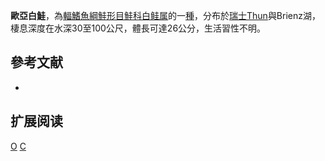 {{Speciesbox 
| taxon = Coregonus albellus
| status = LC
| status_system = IUCN3.1
| authority = [[Fatio|Fatio]], 1890
| synonyms = *''Coregonus exigmas albellus''<br /><small>Fatio, 1890</small>
}}

'''歐亞白鮭'''，為[[輻鰭魚綱|輻鰭魚綱]][[鮭形目|鮭形目]][[鮭科|鮭科]][[白鲑属|白鲑属]]的一[[種|種]]，分布於[[瑞士|瑞士]]Thun與Brienz湖，棲息深度在水深30至100公尺，體長可達26公分，生活習性不明。

==參考文献==
*{{FishBase_species|genus=Coregonus|species=albellus|year=2011|month=12}}

== 扩展阅读 ==
{{refbegin}}
{{wikispecies-inline|Coregonus albellus|歐亞白鮭}}
{{refend}}
{{Taxonbar|from=Q1096919}}

[[Category:白鮭屬|O]]
[[Category:1890年描述的魚類|C]]